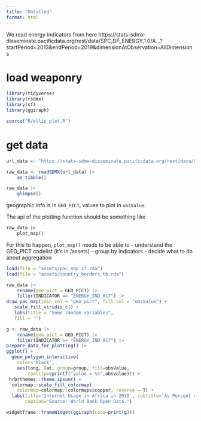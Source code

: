 ```yaml
---
title: "Untitled"
format: html
---
```


We read energy indicators from here https://stats-sdmx-disseminate.pacificdata.org/rest/data/SPC,DF_ENERGY,1.0/A...?startPeriod=2013&endPeriod=2019&dimensionAtObservation=AllDimensions

# load weaponry

```r
library(tidyverse)
library(rsdmx)
library(sf)
library(ggiraph)
```

```r
source("R/ellis_plot.R")
```

# get data

```r
url_data <- "https://stats-sdmx-disseminate.pacificdata.org/rest/data/SPC,DF_ENERGY,1.0/A...?startPeriod=2013&endPeriod=2019&dimensionAtObservation=AllDimensions"

raw_data <- readSDMX(url_data) |>
    as_tibble()
```

```r
raw_data |>
    glimpse()
```

geographic info is in `GEO_PICT`, values to plot in `obsValue`.

The api of the plotting function should be something like

```txt
raw_data |>
    plot_map()
```

For this to happen, `plot_map()` needs to be able to
- understand the GEO_PICT codelist (it's in /assets)
- group by indicators
- decide what to do about aggregation

```r
load(file = "assets/pac_map_sf.rda")
load(file = "assets/country_borders_tb.rda")
```

```r
raw_data |>
    rename(geo_pict = GEO_PICT) |>
    filter(INDICATOR == "ENERGY_IND_017") |>
draw_pac_map(join_col = "geo_pict", fill_col = "obsValue") +
   scale_fill_viridis_c() +
   labs(title = "Some random variables",
   fill = "")
```

```r
g <- raw_data |>
    rename(geo_pict = GEO_PICT) |>
    filter(INDICATOR == "ENERGY_IND_017") |>
prepare_data_for_plotting() |>
ggplot() +
  geom_polygon_interactive(
    color='black',
    aes(long, lat, group=group, fill=obsValue,
        tooltip=sprintf("value = %s",obsValue))) +
 hrbrthemes::theme_ipsum() +
  colormap::scale_fill_colormap(
    colormap=colormap::colormaps$copper, reverse = T) +
  labs(title='Internet Usage in Africa in 2015', subtitle='As Percent of Population',
       caption='Source: World Bank Open Data.')

widgetframe::frameWidget(ggiraph(code=print(g)))
```